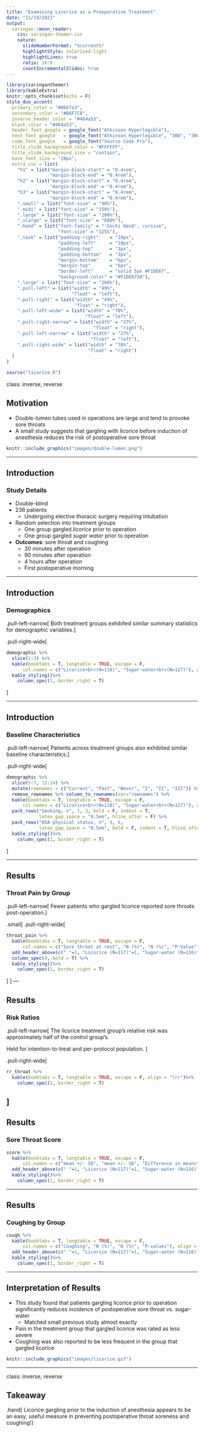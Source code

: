 ```yaml
---
title: "Examining Licorice as a Preoperative Treatment"
date: "11/19/2021"
output:
  xaringan::moon_reader:
    css: xaringan-themer.css
    nature:
      slideNumberFormat: "%current%"
      highlightStyle: solarized-light
      highlightLines: true
      ratio: 16:9
      countIncrementalSlides: true
---
```


```r
library(xaringanthemer)
library(kableExtra)
knitr::opts_chunk$set(echo = F)
style_duo_accent(
  primary_color = "#866fa3",
  secondary_color = "#B6F7C8",
  inverse_header_color = "#464a53",
  black_color = "#464a53",
  header_font_google = google_font("Atkinson Hyperlegible"),
  text_font_google   = google_font("Atkinson Hyperlegible", "300", "300i"),
  code_font_google   = google_font("Source Code Pro"),
  title_slide_background_color = "#FFFFFF",
  title_slide_background_size = "contain",
  base_font_size = "28px",
  extra_css = list(
    "h1" = list("margin-block-start" = "0.4rem", 
                "margin-block-end" = "0.4rem"),
    "h2" = list("margin-block-start" = "0.4rem", 
                "margin-block-end" = "0.4rem"),
    "h3" = list("margin-block-start" = "0.4rem", 
                "margin-block-end" = "0.4rem"),
    ".small" = list("font-size" = "90%"),
    ".midi" = list("font-size" = "150%"),
    ".large" = list("font-size" = "200%"),
    ".xlarge" = list("font-size" = "600%"),
    ".hand" = list("font-family" = "'Gochi Hand', cursive",
                   "font-size" = "125%"),
    ".task" = list("padding-right"    = "10px",
                   "padding-left"     = "10px",
                   "padding-top"      = "3px",
                   "padding-bottom"   = "3px",
                   "margin-bottom"    = "6px",
                   "margin-top"       = "6px",
                   "border-left"      = "solid 5px #F1DE67",
                   "background-color" = "#F1DE6750"),
    ".large" = list("font-size" = "200%"),
    ".pull-left" = list("width" = "49%",
                        "float" = "left"),
    ".pull-right" = list("width" = "49%",
                         "float" = "right"),
    ".pull-left-wide" = list("width" = "70%",
                             "float" = "left"),
    ".pull-right-narrow" = list("width" = "27%",
                                "float" = "right"),
    ".pull-left-narrow" = list("width" = "27%",
                               "float" = "left"),
    ".pull-right-wide" = list("width" = "70%",
                              "float" = "right")
  )
)

```


```r
source("licorice.R")
```

class: inverse, reverse

## Motivation

- Double-lumen tubes used in operations are large and tend to provoke sore throats
- A small study suggests that gargling with licorice before induction of anesthesia reduces the risk of postoperative sore throat

```r
knitr::include_graphics("images/double-lumen.png")
```

---

## Introduction

### Study Details

- Double-blind
- 236 patients
  - Undergoing elective thoracic surgery requiring intubation
- Random selection into treatment groups
  - One group gargled *licorice* prior to operation
  - One group gargled *sugar water* prior to operation
- **Outcomes**: sore throat and coughing
  - 30 minutes after operation
  - 90 minutes after operation
  - 4 hours after operation
  - First postoperative morning

---

## Introduction

### Demographics

.pull-left-narrow[
Both treatment groups exhibited similar summary statistics for demographic variables.
]


.pull-right-wide[
```r
demographic %>%
  slice(1:3) %>%
  kable(booktabs = T, longtable = TRUE, escape = F,
      col.names = c("Licorice<br>(N=118)", "Sugar-water<br>(N=117)"), align = "rr") %>%
  kable_styling()%>%
    column_spec(1, border_right = T)
```
]


---

## Introduction

### Baseline Characteristics


.pull-left-narrow[
Patients across treatment groups also exhibited similar baseline characteristics.
]


.pull-right-wide[

```r
demographic %>%
  slice(5:7, 12:14) %>%
  mutate(rownames = c("Current", "Past", "Never", "I", "II", "III")) %>%
  remove_rownames %>% column_to_rownames(var="rownames") %>%
  kable(booktabs = T, longtable = TRUE, escape = F,
      col.names = c("Licorice<br>(N=118)", "Sugar-water<br>(N=117)"), align = "rr") %>%
  pack_rows("Smoking, n", 1, 3, bold = F, indent = T,
            latex_gap_space = "0.5em", hline_after = F) %>%
  pack_rows("ASA physical status, n", 4, 6,
            latex_gap_space = "0.5em", bold = F, indent = T, hline_after = F) %>%
  kable_styling()%>%
    column_spec(1, border_right = T)
```
]

---

## Results

### Throat Pain by Group


.pull-left-narrow[
Fewer patients who gargled licorice reported sore throats post-operation.
]

.small[
.pull-right-wide[

```r
throat_pain %>%
  kable(booktabs = T, longtable = TRUE, escape = F,
      col.names = c("Sore throat at rest", "N (%)", "N (%)", "P-Value"), align = "lrrr") %>%
  add_header_above(c(" "=1, "Licorice (N=117)"=1, "Sugar-water (N=116)"=1,  " "=1)) %>%
  column_spec(4, bold = T) %>%
  kable_styling()%>%
    column_spec(1, border_right = T)
```
]
]
---

## Results

### Risk Ratios

.pull-left-narrow[
The licorice treatment group's relative risk was approximately half
of the control group's.


Held for intention-to-treat and per-protocol population.
]

.pull-right-wide[
```r
rr_throat %>%
  kable(booktabs = T, longtable = TRUE, escape = F, align = "lrr")%>%
    column_spec(1, border_right = T)
```
]
---

## Results

### Sore Throat Score

```r
score %>%
  kable(booktabs = T, longtable = TRUE, escape = F,
      col.names = c("mean +/- SD", "mean +/- SD", "Difference in means"), align = "rrr") %>%
  add_header_above(c(" "=1, "Licorice (N=117)"=1, "Sugar-water (N=116)"=1,  " "=1)) %>%
  kable_styling()%>%
    column_spec(1, border_right = T)
```

---

## Results

### Coughing by Group

```r
cough %>%
  kable(booktabs = T, longtable = TRUE, escape = F,
      col.names = c("Coughing", "N (%)", "N (%)", "P-values"), align = "lrrr") %>%
  add_header_above(c(" "=1, "Licorice (N=117)"=1, "Sugar-water (N=116)"=1, " " = 1)) %>%
  kable_styling()%>%
    column_spec(1, border_right = T)
```



---

## Interpretation of Results

- This study found that patients gargling licorice prior to operation
significantly reduces incidence of postoperative sore throat vs. sugar-water
  - Matched small previous study almost exactly
- Pain in the treatment group that gargled licorice was rated as less severe
- Coughing was also reported to be less frequent in the group that gargled
licorice

```r
knitr::include_graphics("images/licorice.gif")
```

---

class: inverse, reverse

## Takeaway

.hand[
Licorice gargling prior to the induction of anesthesia appears to be an easy, useful
measure in preventing postoperative throat soreness and coughing!
]





